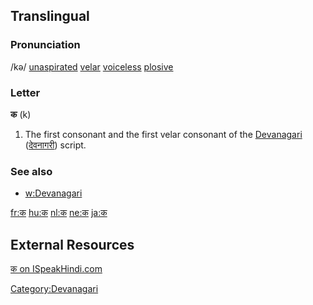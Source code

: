 ==Translingual==

===Pronunciation===
/kə/ [[unaspirated]] [[velar]] [[voiceless]] [[plosive]]

===Letter===
'''क''' (k)

# The first consonant and the first velar consonant of the [[Devanagari]] ([[देवनागरी]]) script.

===See also===
*[[w:Devanagari]]

[[Category:Devanagari]]

[[fr:क]]
[[hu:क]]
[[nl:क]]
[[ne:क]]
[[ja:क]]

==External Resources==
[http://www.ispeakhindi.com/wiki/index.php?titleक क on ISpeakHindi.com]